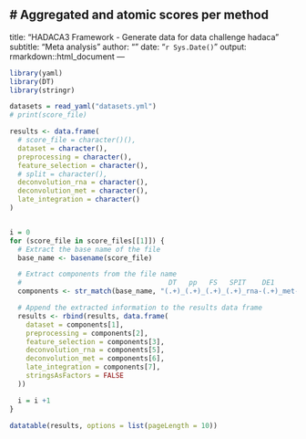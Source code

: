 # Aggregated and atomic scores per method
---
title: "HADACA3 Framework - Generate data for data challenge hadaca"
subtitle: "Meta analysis"
author: ""
date: "`r Sys.Date()`"
output: 
  rmarkdown::html_document
---

```r
library(yaml)
library(DT)
library(stringr)
```


```r
datasets = read_yaml("datasets.yml") 
# print(score_file)

results <- data.frame(
  # score_file = character()(),
  dataset = character(),
  preprocessing = character(),
  feature_selection = character(),
  # split = character(),
  deconvolution_rna = character(),
  deconvolution_met = character(),
  late_integration = character()
)


i = 0 
for (score_file in score_files[[1]]) {
  # Extract the base name of the file
  base_name <- basename(score_file)

  # Extract components from the file name
  #                                    DT   pp   FS   SPIT    DE1      DE2   li
  components <- str_match(base_name, "(.+)_(.+)_(.+)_(.+)_rna-(.+)_met-(.+)_(.+)_score")[2:8]

  # Append the extracted information to the results data frame
  results <- rbind(results, data.frame(
    dataset = components[1],
    preprocessing = components[2],
    feature_selection = components[3],
    deconvolution_rna = components[5],
    deconvolution_met = components[6],
    late_integration = components[7],
    stringsAsFactors = FALSE
  ))

  i = i +1 
}

datatable(results, options = list(pageLength = 10))

```

